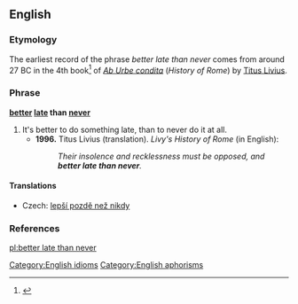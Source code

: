 ==English==

===Etymology===

The earliest record of the phrase ''better late than never'' comes from around 27 BC in the 4th book<ref>{{cite web |url=http://mcadams.posc.mu.edu/txt/ah/Livy/Livy04.html |title=Livy's History of Rome |accessdate=May 29, 2007 |author=Butterfield, Bruce J. |date=1996 |format=HTML | publisher=Marquette University ([http://mu.edu mu.edu]) |language=English.}}</ref> of ''[[w:Ab Urbe condita (book)|Ab Urbe condita]]'' (''History of Rome'') by [[w:Livy|Titus Livius]].

===Phrase===
'''[[better]] [[late]] than [[never]]'''

# It's better to do something late, than to never do it at all.
#*'''1996.''' Titus Livius (translation). ''Livy's History of Rome'' (in English):
#*:''Their insolence and recklessness must be opposed, and '''better late than never'''.''

====Translations====
{{trans-top|it's better do do something late, than to never do it at all}}
* Czech: [[lepší pozdě než nikdy]]
{{trans-mid}}
{{trans-bottom}}

===References===
<references/>

[[Category:English idioms]]
[[Category:English aphorisms]]

[[pl:better late than never]]